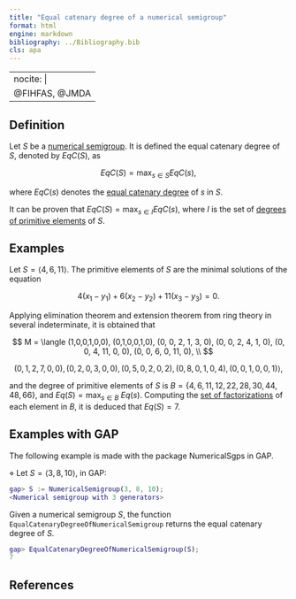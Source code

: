 ```yaml
---
title: "Equal catenary degree of a numerical semigroup"
format: html
engine: markdown
bibliography: ../Bibliography.bib
cls: apa
---
```


---
nocite: |
  @FIHFAS, @JMDA
---


## Definition

Let $S$ be a [numerical semigroup](../Basic-concepts/Numerical-semigroup.qmd). It is defined the equal catenary degree of $S$, denoted by $EqC(S)$, as

$$
EqC(S) = \max_{s \in S} EqC(s),
$$

where $EqC(s)$ denotes the [equal catenary degree](Equal-catenary-degree-element.qmd) of $s$ in $S$.

It can be proven that $EqC(S) = \max_{s \in I} EqC(s)$, where $I$ is the set of [degrees of primitive elements](../Basic-concepts/Degree-of-a-primitive-element.qmd) of $S$.

## Examples

Let $S = \langle 4, 6, 11 \rangle$. The primitive elements of $S$ are the minimal solutions of the equation

$$
4(x_1 - y_1) + 6(x_2 - y_2) + 11(x_3 - y_3) = 0.
$$

Applying elimination theorem and extension theorem from ring theory in several indeterminate, it is obtained that

$$
M = \langle (1,0,0,1,0,0), (0,1,0,0,1,0), (0, 0, 2, 1, 3, 0), (0, 0, 2, 4, 1, 0),
  (0, 0, 4, 11, 0, 0), (0, 0, 6, 0, 11, 0), \\
$$

$$ 
(0, 1, 2, 7, 0, 0), (0, 2, 0, 3, 0, 0), (0, 5, 0, 2, 0, 2), (0, 8, 0, 1, 0, 4), (0,0,1,0,0,1) \rangle,
$$

and the degree of primitive elements of $S$ is $B =\{4, 6, 11, 12, 22, 28, 30, 44, 48, 66\}$, and $Eq(S) = \max_{s \in B} ~ Eq(s)$. Computing the [set of factorizations](../Presentations-NS/Set-of-factorizations.qmd) of each element in $B$, it is deduced that $Eq(S) = 7$.

## Examples with GAP

The following example is made with the package NumericalSgps in GAP.

$\diamond$ Let $S = \langle 3, 8, 10 \rangle$, in GAP:

``` gap
gap> S := NumericalSemigroup(3, 8, 10);
<Numerical semigroup with 3 generators>
```

Given a numerical semigroup $S$, the function `EqualCatenaryDegreeOfNumericalSemigroup` returns the equal catenary degree of $S$.

``` gap
gap> EqualCatenaryDegreeOfNumericalSemigroup(S);
7
```

## References

::: {#refs}

:::
